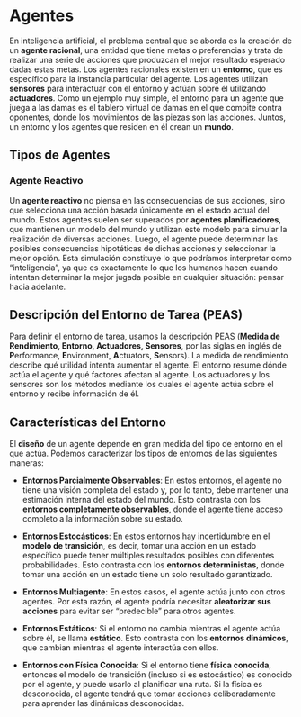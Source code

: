 # Agentes

En inteligencia artificial, el problema central que se aborda es la creación de un **agente racional**, una entidad que tiene metas o preferencias y trata de realizar una serie de acciones que produzcan el mejor resultado esperado dadas estas metas. Los agentes racionales existen en un **entorno**, que es específico para la instancia particular del agente. Los agentes utilizan **sensores** para interactuar con el entorno y actúan sobre él utilizando **actuadores**. Como un ejemplo muy simple, el entorno para un agente que juega a las damas es el tablero virtual de damas en el que compite contra oponentes, donde los movimientos de las piezas son las acciones. Juntos, un entorno y los agentes que residen en él crean un **mundo**.

## Tipos de Agentes

### Agente Reactivo

Un **agente reactivo** no piensa en las consecuencias de sus acciones, sino que selecciona una acción basada únicamente en el estado actual del mundo. Estos agentes suelen ser superados por **agentes planificadores**, que mantienen un modelo del mundo y utilizan este modelo para simular la realización de diversas acciones. Luego, el agente puede determinar las posibles consecuencias hipotéticas de dichas acciones y seleccionar la mejor opción. Esta simulación constituye lo que podríamos interpretar como "inteligencia", ya que es exactamente lo que los humanos hacen cuando intentan determinar la mejor jugada posible en cualquier situación: pensar hacia adelante.

## Descripción del Entorno de Tarea (PEAS)

Para definir el entorno de tarea, usamos la descripción PEAS (**Medida de Rendimiento, Entorno, Actuadores, Sensores**, por las siglas en inglés de **P**erformance, **E**nvironment, **A**ctuators, **S**ensors). La medida de rendimiento describe qué utilidad intenta aumentar el agente. El entorno resume dónde actúa el agente y qué factores afectan al agente. Los actuadores y los sensores son los métodos mediante los cuales el agente actúa sobre el entorno y recibe información de él.

## Características del Entorno

El **diseño** de un agente depende en gran medida del tipo de entorno en el que actúa. Podemos caracterizar los tipos de entornos de las siguientes maneras:

- **Entornos Parcialmente Observables**: En estos entornos, el agente no tiene una visión completa del estado y, por lo tanto, debe mantener una estimación interna del estado del mundo. Esto contrasta con los **entornos completamente observables**, donde el agente tiene acceso completo a la información sobre su estado.
  
- **Entornos Estocásticos**: En estos entornos hay incertidumbre en el **modelo de transición**, es decir, tomar una acción en un estado específico puede tener múltiples resultados posibles con diferentes probabilidades. Esto contrasta con los **entornos deterministas**, donde tomar una acción en un estado tiene un solo resultado garantizado.

- **Entornos Multiagente**: En estos casos, el agente actúa junto con otros agentes. Por esta razón, el agente podría necesitar **aleatorizar sus acciones** para evitar ser "predecible" para otros agentes.

- **Entornos Estáticos**: Si el entorno no cambia mientras el agente actúa sobre él, se llama **estático**. Esto contrasta con los **entornos dinámicos**, que cambian mientras el agente interactúa con ellos.

- **Entornos con Física Conocida**: Si el entorno tiene **física conocida**, entonces el modelo de transición (incluso si es estocástico) es conocido por el agente, y puede usarlo al planificar una ruta. Si la física es desconocida, el agente tendrá que tomar acciones deliberadamente para aprender las dinámicas desconocidas.

